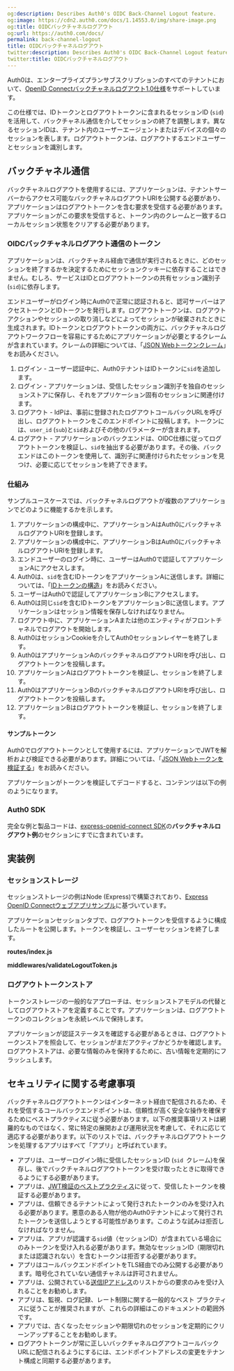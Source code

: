 ```yaml
---
og:description: Describes Auth0's OIDC Back-Channel Logout feature.
og:image: https://cdn2.auth0.com/docs/1.14553.0/img/share-image.png
og:title: OIDCバックチャネルログアウト
og:url: https://auth0.com/docs/
permalink: back-channel-logout
title: OIDCバックチャネルログアウト
twitter:description: Describes Auth0's OIDC Back-Channel Logout feature.
twitter:title: OIDCバックチャネルログアウト
---
```


Auth0は、エンタープライズプランサブスクリプションのすべてのテナントにおいて、[OpenID Connectバックチャネルログアウト1.0仕様](https://openid.net/specs/openid-connect-backchannel-1_0.html#Backchannel)をサポートしています。

この仕様では、IDトークンとログアウトトークンに含まれるセッションID (`sid`)を活用して、バックチャネル通信を介してセッションの終了を調整します。異なるセッションIDは、テナント内のユーザーエージェントまたはデバイスの個々のセッションを表します。ログアウトトークンは、ログアウトするエンドユーザーとセッションを識別します。

## バックチャネル通信

バックチャネルログアウトを使用するには、アプリケーションは、テナントサーバーからアクセス可能なバックチャネルログアウトURIを公開する必要があり、アプリケーションはログアウトトークンを含む要求を受信する必要があります。アプリケーションがこの要求を受信すると、トークン内のクレームと一致するローカルセッション状態をクリアする必要があります。



### OIDCバックチャネルログアウト通信のトークン

アプリケーションは、バックチャネル経由で通信が実行されるときに、どのセッションを終了するかを決定するためにセッションクッキーに依存することはできません。むしろ、サービスはIDとログアウトトークンの共有セッション識別子(`sid`)に依存します。

エンドユーザーがログイン時にAuth0で正常に認証されると、認可サーバーはアクセストークンとIDトークンを発行します。ログアウトトークンは、ログアウトアクションやセッションの取り消しなどによってセッションが破棄されたときに生成されます。IDトークンとログアウトトークンの両方に、バックチャネルログアウトワークフローを容易にするためにアプリケーションが必要とするクレームが含まれています。クレームの詳細については、「[JSON Webトークンクレーム](/security/tokens/json-web-tokens/json-web-token-claims)」をお読みください。

1. ログイン - ユーザー認証中に、Auth0テナントはIDトークンに`sid`を追加します。
2. ログイン - アプリケーションは、受信したセッション識別子を独自のセッションストアに保存し、それをアプリケーション固有のセッションに関連付けます。
3. ログアウト - IdPは、事前に登録されたログアウトコールバックURLを呼び出し、ログアウトトークンをこのエンドポイントに投稿します。トークンには、`user_id` (`sub`)と`sid`およびその他のパラメーターが含まれます。
4. ログアウト - アプリケーションのバックエンドは、OIDC仕様に従ってログアウトトークンを検証し、`sid`を抽出する必要があります。その後、バックエンドはこのトークンを使用して、識別子に関連付けられたセッションを見つけ、必要に応じてセッションを終了できます。



### 仕組み

サンプルユースケースでは、バックチャネルログアウトが複数のアプリケーションでどのように機能するかを示します。

1. アプリケーションの構成中に、アプリケーションAはAuth0にバックチャネルログアウトURIを登録します。
2. アプリケーションの構成中に、アプリケーションBはAuth0にバックチャネルログアウトURIを登録します。
3. エンドユーザーのログイン時に、ユーザーはAuth0で認証してアプリケーションAにアクセスします。
4. Auth0は、`sid`を含むIDトークンをアプリケーションAに送信します。詳細については、「[IDトークンの構造](/security/tokens/id-tokens/id-token-structure)」をお読みください。
5. ユーザーはAuth0で認証してアプリケーションBにアクセスします。
6. Auth0は同じ`sid`を含むIDトークンをアプリケーションBに送信します。アプリケーションはセッション情報を保存しなければなりません。
7. ログアウト中に、アプリケーションAまたは他のエンティティがフロントチャネルでログアウトを開始します。
8. Auth0はセッションCookieを介してAuth0セッションレイヤーを終了します。
9. Auth0はアプリケーションAのバックチャネルログアウトURIを呼び出し、ログアウトトークンを投稿します。
10. アプリケーションAはログアウトトークンを検証し、セッションを終了します。
11. Auth0はアプリケーションBのバックチャネルログアウトURIを呼び出し、ログアウトトークンを投稿します。
12. アプリケーションBはログアウトトークンを検証し、セッションを終了します。

#### サンプルトークン

Auth0でログアウトトークンとして使用するには、アプリケーションでJWTを解析および検証できる必要があります。詳細については、「[JSON Webトークンを検証する](/security/tokens/json-web-tokens/validate-json-web-tokens)」をお読みください。

アプリケーションがトークンを検証してデコードすると、コンテンツは以下の例のようになります。



### Auth0 SDK

完全な例と製品コードは、[express-openid-connect SDK](https://github.com/auth0/express-openid-connect/blob/master/EXAMPLES.md#11-back-channel-logout)の**バックチャネルログアウト例**のセクションにすでに含まれています。

## 実装例

### セッションストレージ

セッションストレージの例はNode (Express)で構築されており、[Express OpenID Connectウェブアプリサンプル](https://github.com/auth0-samples/auth0-express-webapp-sample/tree/master/01-Login)に基づいています。

アプリケーションセッションタブで、ログアウトトークンを受信するように構成したルートを公開します。トークンを検証し、ユーザーセッションを終了します。



**routes/index.js**



**middlewares/validateLogoutToken.js**



### ログアウトトークンストア

トークンストレージの一般的なアプローチは、セッションストアモデルの代替としてログアウトストアを定義することです。アプリケーションは、ログアウトトークンのコレクションを永続レベルで保持します。

アプリケーションが認証ステータスを確認する必要があるときは、ログアウトトークンストアを照会して、セッションがまだアクティブかどうかを確認します。ログアウトストアは、必要な情報のみを保持するために、古い情報を定期的にフラッシュします。

## セキュリティに関する考慮事項

バックチャネルログアウトトークンはインターネット経由で配信されるため、それを受信するコールバックエンドポイントは、信頼性が高く安全な操作を確保するためにベストプラクティスに従う必要があります。以下の推奨事項リストは網羅的なものではなく、常に特定の展開および運用状況を考慮して、それに応じて適応する必要があります。以下のリストでは、バックチャネルログアウトトークンを処理するアプリはすべて「アプリ」と呼ばれています。

* アプリは、ユーザーログイン時に受信したセッションID (`sid `クレーム)を保存し、後でバックチャネルログアウトトークンを受け取ったときに取得できるようにする必要があります。
* アプリは、[JWT検証のベストプラクティス](/security/tokens/json-web-tokens/validate-json-web-tokens)に従って、受信したトークンを検証する必要があります。
* アプリは、信頼できるテナントによって発行されたトークンのみを受け入れる必要があります。悪意のある人物が他のAuth0テナントによって発行されたトークンを送信しようとする可能性があります。このような試みは拒否しなければなりません。
* アプリは、アプリが認識する`sid`値（セッションID）が含まれている場合にのみトークンを受け入れる必要があります。無効なセッションID（期限切れまたは認識されない）を含むトークンは拒否する必要があります。
* アプリはコールバックエンドポイントをTLS経由でのみ公開する必要があります。暗号化されていない通信チャネルは許可されません。
* アプリは、公開されている[送信IPアドレス](/security/data-security/allowlist)のリストからの要求のみを受け入れることをお勧めします。
* アプリは、監視、ログ記録、レート制限に関する一般的なベスト プラクティスに従うことが推奨されますが、これらの詳細はこのドキュメントの範囲外です。
* アプリでは、古くなったセッションや期限切れのセッションを定期的にクリーンアップすることをお勧めします。
* ログアウトトークンが常に正しいバックチャネルログアウトコールバックURLに配信されるようにするには、エンドポイントアドレスの変更をテナント構成と同期する必要があります。